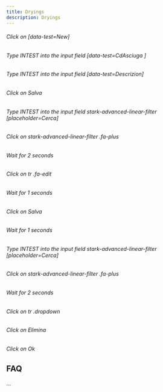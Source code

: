 ```yaml
---
title: Dryings
description: Dryings
---
```

###### Click on \[data-test=New\]

###### Type INTEST into the input field \[data-test=CdAsciuga \]

###### Type INTEST into the input field \[data-test=Descrizion\]

###### Click on Salva

###### Type INTEST into the input field stark-advanced-linear-filter \[placeholder=Cerca\]

###### Click on stark-advanced-linear-filter .fa-plus

###### Wait for 2 seconds

###### Click on tr .fa-edit

###### Wait for 1 seconds

###### Click on Salva

###### Wait for 1 seconds

###### Type INTEST into the input field stark-advanced-linear-filter \[placeholder=Cerca\]

###### Click on stark-advanced-linear-filter .fa-plus

###### Wait for 2 seconds

###### Click on tr .dropdown

###### Click on Elimina

###### Click on Ok

FAQ
---

...